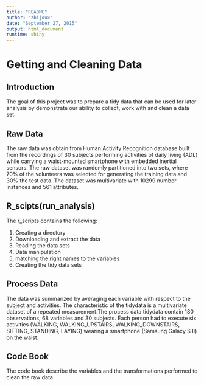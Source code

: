 ```yaml
---
title: "README"
author: "zbijoux"
date: "September 27, 2015"
output: html_document
runtime: shiny
---
```


# Getting and Cleaning Data

## Introduction
The goal of this project was to prepare a tidy data that can be used for later analysis by demonstrate our ability to collect, work with and clean a data set. 

## Raw Data
The raw data was obtain from Human Activity Recognition database built from the recordings of 30 subjects performing activities of daily living (ADL) while carrying a waist-mounted smartphone with embedded inertial sensors. The raw dataset was randomly partitioned into two sets, where 70% of the volunteers was selected for generating the training data and 30% the test data. The dataset was multivariate with 10299 number instances and 561 attributes.

## R_scipts(run_analysis)
The r_scripts contains the following:

1. Creating a directory
2. Downloading and extract the data 
3. Reading the data sets
4. Data manipulation
5. matching the right names to the variables
6. Creating the tidy data sets

## Process Data
The data was summarized by averaging each variable with respect to the subject and activities. The characteristic of the tidydata is a multivariate dataset of a repeated measurement.The process data tidydata contain 180 observations, 68 variables and 30 subjects. Each person had to execute six activities (WALKING, WALKING_UPSTAIRS, WALKING_DOWNSTAIRS, SITTING, STANDING, LAYING) wearing a smartphone (Samsung Galaxy S II) on the waist.
 
## Code Book
The code book describe the variables and the transformations performed to clean the raw data.
